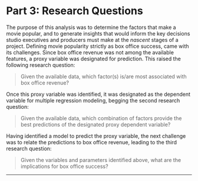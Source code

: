 # Part 3: Research Questions
The purpose of this analysis was to determine the factors that make a movie popular, and to generate insights that would inform the key decisions studio executives and producers must make at the *nascent* stages of a project. Defining movie popularity strictly as box office success, came with its challenges. Since box office revenue was not among the available features, a proxy variable was designated for prediction. This raised the following research question:    

> Given the available data, which factor(s) is/are most associated with box office revenue?  

Once this proxy variable was identified, it was designated as the dependent variable for multiple regression modeling, begging the second research question:   

> Given the available data, which combination of factors provide the best predictions of the designated proxy dependent variable?    

Having identified a model to predict the proxy variable, the next challenge was to relate the predictions to box office revenue, leading to the third research question:   

> Given the variables and parameters identified above, what are the implications for box office success?    


* * *
